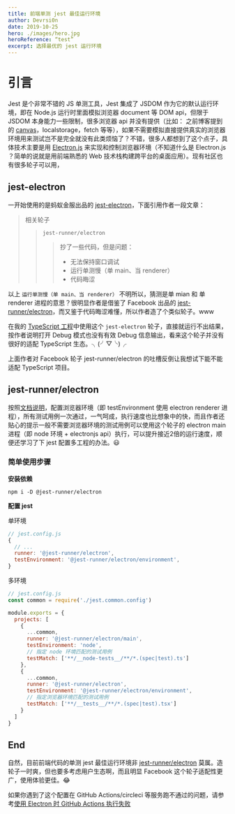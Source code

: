 ```yaml
---
title: 前端单测 jest 最佳运行环境
author: Devrsi0n
date: 2019-10-25
hero: ./images/hero.jpg
heroReference: “test”
excerpt: 选择最优的 jest 运行环境
---
```


# 引言

Jest 是个非常不错的 JS 单测工具，Jest 集成了 JSDOM 作为它的默认运行环境，即在 Node.js 运行时里面模拟浏览器 document 等 DOM api，但限于 JSDOM 本身能力一些限制，很多浏览器 api 并没有提供（比如： 之前博客提到的 [canvas](/articles/test-canvas-with-jest)，localstorage，fetch 等等），如果不需要模拟直接提供真实的浏览器环境用来测试岂不是完全就没有此类烦恼了？不错，很多人都想到了这个点子，具体技术主要是用 [Electron.js](https://electronjs.org/) 来实现和控制浏览器环境（不知道什么是 Electron.js ？简单的说就是用前端熟悉的 Web 技术栈构建跨平台的桌面应用）。现有社区也有很多轮子可以用，

## jest-electron

一开始使用的是蚂蚁金服出品的 [jest-electron](https://juejin.im/post/5d88ba23e51d4561b416d549)，下面引用作者一段文章：

> 相关轮子
>> `jest-runner/electron`
>>> 抄了一些代码，但是问题：
>>> - 无法保持窗口调试
>>> - 运行单测慢（单 main、当 renderer）
>>> - 代码晦涩

以上 `运行单测慢（单 main、当 renderer）` 不明所以，猜测是单 mian 和 单 renderer 进程的意思？很明显作者是借鉴了 Facebook 出品的 [jest-runner/electron](https://github.com/facebook-atom/jest-electron-runner)，而又鉴于代码晦涩难懂，所以作者造了个类似轮子。www

在我的 [TypeScript 工程](https://github.com/devrsi0n/Algorithms/tree/master/algs4)中使用这个 `jest-electron` 轮子，直接就运行不出结果，按作者说明打开 Debug 模式也没有有效 Debug 信息输出，看来这个轮子并没有很好的适配 TypeScript 生态。╮(╯▽╰)╭

上面作者对 Facebook 轮子 jest-runner/electron 的吐槽反倒让我想试下能不能适配 TypeScript 项目。

## jest-runner/electron

按照[文档说明](https://github.com/facebook-atom/jest-electron-runner)，配置浏览器环境（即 testEnvironment 使用 electron renderer 进程），所有测试用例一次通过，一气呵成，执行速度也比想象中的快，而且作者还贴心的提示一般不需要浏览器环境的测试用例可以使用这个轮子的 electron main 进程（即 node 环境 + electronjs api）执行，可以提升接近2倍的运行速度，顺便还学习了下 jest 配置多工程的办法。😃

### 简单使用步骤

**安装依赖**

```shell
npm i -D @jest-runner/electron
```

**配置 jest**

单环境

```js
// jest.config.js
{
  // ...
  runner: '@jest-runner/electron',
  testEnvironment: '@jest-runner/electron/environment',
}
```

多环境

```js
// jest.config.js
const common = require('./jest.common.config')

module.exports = {
  projects: [
    {
      ...common,
      runner: '@jest-runner/electron/main',
      testEnvironment: 'node',
      // 指定 node 环境匹配的测试用例
      testMatch: ['**/__node-tests__/**/*.(spec|test).ts']
    },
    {
      ...common,
      runner: '@jest-runner/electron',
      testEnvironment: '@jest-runner/electron/environment',
      // 指定浏览器环境匹配的测试用例
      testMatch: ['**/__tests__/**/*.(spec|test).tsx']
    }
  ]
}
```

## End

自然，目前前端代码的单测 jest 最佳运行环境非 [jest-runner/electron](https://github.com/facebook-atom/jest-electron-runner) 莫属。造轮子一时爽，但也要多考虑用户生态啊，而且明显 Facebook 这个轮子适配性更广，使用体验更佳。😂

如果你遇到了这个配置在 GitHub Actions/circleci 等服务跑不通过的问题，请参考[使用 Electron 时 GitHub Actions 执行失败](/articles/github-actions-ci-failed-with-electron)

